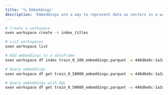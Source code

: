 ```yaml
---
title: '🔍 Embeddings'
description: 'Embeddings are a way to represent data as vectors in a way that can be used for machine learning tasks like search, clustering, classification, and more.'
---
```


```bash
# Create a workspace
oxen workspace create -n index_titles

# List workspaces
oxen workspace list

# Add embeddings to a dataframe
oxen workspace df index train_0_100_embeddings.parquet -w 446d6e6c-1a3a-4645-9e6e-fc79759f6cc0 -c title_embeddings --embeddings

# Query embeddings
oxen workspace df get train_0_50000_embeddings.parquet -w 446d6e6c-1a3a-4645-9e6e-fc79759f6cc0 --sort-by-embedding-query "title = 'Stanton, California'" --embedding-column title_embeddings

# Query embeddings with SQL
oxen workspace df get train_0_50000_embeddings.parquet -w 446d6e6c-1a3a-4645-9e6e-fc79759f6cc0 --sql "SELECT * FROM df WHERE title = 'Stanton, California'"
```